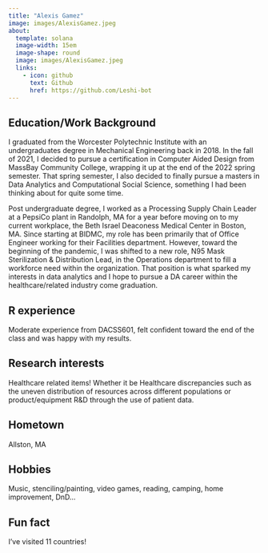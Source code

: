 ```yaml
---
title: "Alexis Gamez"
image: images/AlexisGamez.jpeg
about:
  template: solana
  image-width: 15em
  image-shape: round
  image: images/AlexisGamez.jpeg
  links:
    - icon: github
      text: Github
      href: https://github.com/Leshi-bot
---
```


## Education/Work Background

I graduated from the Worcester Polytechnic Institute with an undergraduates degree in Mechanical Engineering back in 2018. In the fall of 2021, I decided to pursue a certification in Computer Aided Design from MassBay Community College, wrapping it up at the end of the 2022 spring semester. That spring semester, I also decided to finally pursue a masters in Data Analytics and Computational Social Science, something I had been thinking about for quite some time.

Post undergraduate degree, I worked as a Processing Supply Chain Leader at a PepsiCo plant in Randolph, MA for a year before moving on to my current workplace, the Beth Israel Deaconess Medical Center in Boston, MA. Since starting at BIDMC, my role has been primarily that of Office Engineer working for their Facilities department. However, toward the beginning of the pandemic, I was shifted to a new role, N95 Mask Sterilization & Distribution Lead, in the Operations department to fill a workforce need within the organization. That position is what sparked my interests in data analytics and I hope to pursue a DA career within the healthcare/related industry come graduation.

## R experience

Moderate experience from DACSS601, felt confident toward the end of the class and was happy with my results.

## Research interests

Healthcare related items! Whether it be Healthcare discrepancies such as the uneven distribution of resources across different populations or product/equipment R&D through the use of patient data. 

## Hometown

Allston, MA

## Hobbies

Music, stenciling/painting, video games, reading, camping, home improvement, DnD...

## Fun fact

I've visited 11 countries!
